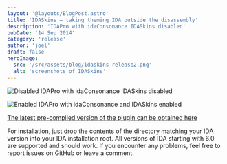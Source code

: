 ```yaml
---
layout: '@layouts/BlogPost.astro'
title: 'IDASkins – taking theming IDA outside the disassembly'
description: 'IDAPro with idaConsonance IDASkins disabled'
pubDate: '14 Sep 2014'
category: 'release'
author: 'joel'
draft: false
heroImage:
  src: '/src/assets/blog/idaskins-release2.png'
  alt: 'screenshots of IDASkins'
---
```


![Disabled](https://zyantific.com/assets/2014-09-14-idaskins-taking-theming-ida-outside-the-disassembly/disabled.png)
IDAPro with idaConsonance IDASkins disabled

![Enabled](https://zyantific.com/assets/2014-09-14-idaskins-taking-theming-ida-outside-the-disassembly/enabled.png)
IDAPro with idaConsonance and IDASkins enabled

[The latest pre-compiled version of the plugin can be obtained here](https://github.com/athre0z/ida-skins/releases/latest)

For installation, just drop the contents of the directory matching your IDA
version into your IDA installation root. All versions of IDA starting with 6.0
are supported and should work. If you encounter any problems, feel free to
report issues on GitHub or leave a comment.

